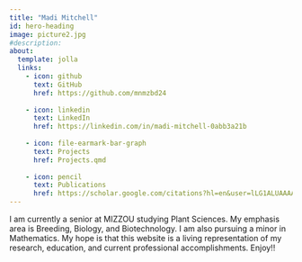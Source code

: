 ```yaml
---
title: "Madi Mitchell"
id: hero-heading
image: picture2.jpg
#description:
about:
  template: jolla
  links:
    - icon: github
      text: GitHub
      href: https://github.com/mnmzbd24
      
    - icon: linkedin
      text: LinkedIn
      href: https://linkedin.com/in/madi-mitchell-0abb3a21b
      
    - icon: file-earmark-bar-graph
      text: Projects
      href: Projects.qmd
      
    - icon: pencil
      text: Publications
      href: https://scholar.google.com/citations?hl=en&user=lLG1ALUAAAAJ
---
```


I am currently a senior at MIZZOU studying Plant Sciences. My emphasis area is Breeding, Biology, and Biotechnology. I am also pursuing a minor in Mathematics. My hope is that this website is a living representation of my research, education, and current professional accomplishments. Enjoy!!
